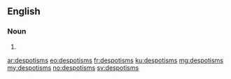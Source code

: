 ==English==

===Noun===
{{head|en|plural}}

# {{plural of|despotism|lang=en|nocat=1}}

[[ar:despotisms]]
[[eo:despotisms]]
[[fr:despotisms]]
[[ku:despotisms]]
[[mg:despotisms]]
[[my:despotisms]]
[[no:despotisms]]
[[sv:despotisms]]